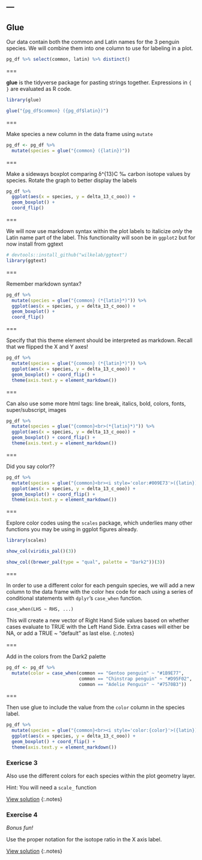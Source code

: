 ---
---

## Glue

Our data contain both the common and Latin names for the 3 penguin species. We will combine them into one column to use for labeling in a plot.

```r
pg_df %>% select(common, latin) %>% distinct()
```


===

**glue** is the tidyverse package for pasting strings together. Expressions in `{ }` are evaluated as R code. 

```r
library(glue)
```


```r
glue("{pg_df$common} ({pg_df$latin})")
```

===

Make species a new column in the data frame using `mutate`

```r
pg_df <- pg_df %>% 
  mutate(species = glue("{common} ({latin})"))
```

===

Make a sideways boxplot comparing δ^{13}C ‰ carbon isotope values by species. Rotate the graph to better display the labels


```r
pg_df %>% 
  ggplot(aes(x = species, y = delta_13_c_ooo)) +
  geom_boxplot() +
  coord_flip()
```

===

We will now use markdown syntax within the plot labels to italicize *only* the Latin name part of the label. This functionality will soon be in `ggplot2` but for now install from ggtext

```r
# devtools::install_github("wilkelab/ggtext")
library(ggtext)
```

===

Remember markdown syntax? 

```r
pg_df %>% 
  mutate(species = glue("{common} (*{latin}*)")) %>%
  ggplot(aes(x = species, y = delta_13_c_ooo)) +
  geom_boxplot() +
  coord_flip()
```

===

Specify that this theme element should be interpreted as markdown. Recall that we flipped the X and Y axes! 

```r
pg_df %>% 
  mutate(species = glue("{common} (*{latin}*)")) %>%
  ggplot(aes(x = species, y = delta_13_c_ooo)) +
  geom_boxplot() + coord_flip() +
  theme(axis.text.y = element_markdown()) 
```

===

Can also use some more html tags: line break, italics, bold, colors, fonts, super/subscript, images

```r
pg_df %>% 
  mutate(species = glue("{common}<br>(*{latin}*)")) %>%
  ggplot(aes(x = species, y = delta_13_c_ooo)) +
  geom_boxplot() + coord_flip() +
  theme(axis.text.y = element_markdown()) 
```

===

Did you say color??

```r
pg_df %>% 
  mutate(species = glue("{common}<br><i style='color:#009E73'>({latin})</i>")) %>%
  ggplot(aes(x = species, y = delta_13_c_ooo)) +
  geom_boxplot() + coord_flip() +
  theme(axis.text.y = element_markdown())
```

===

Explore color codes using the `scales` package, which underlies many other functions you may be using in ggplot figures already. 

```r
library(scales)
```
```r
show_col(viridis_pal()(3))
```
```r
show_col((brewer_pal(type = "qual", palette = "Dark2"))(3))
```

===

In order to use a different color for each penguin species, we will add a new column to the data frame with the color hex code for each using a series of conditional statements with `dplyr`'s `case_when` function. 

```
case_when(LHS ~ RHS, ...)
```

This will create a new vector of Right Hand Side values based on whether cases evaluate to TRUE with the Left Hand Side. Extra cases will either be NA, or add a TRUE ~ "default" as last else. 
{:.notes}

===

Add in the colors from the Dark2 palette

```r
pg_df <- pg_df %>%
  mutate(color = case_when(common == "Gentoo penguin" ~ "#1B9E77",
                           common == "Chinstrap penguin" ~ "#D95F02",
                           common == "Adelie Penguin" ~ "#7570B3"))
```

===

Then use glue to include the value from the `color` column in the species label.

```r
pg_df %>% 
  mutate(species = glue("{common}<br><i style='color:{color}'>({latin})</i>")) %>%
  ggplot(aes(x = species, y = delta_13_c_ooo)) +
  geom_boxplot() + coord_flip() +
  theme(axis.text.y = element_markdown())
```

### Exericse 3

Also use the different colors for each species within the plot geometry layer. 

Hint: You will need a `scale_` function

[View solution](#solution-3)
{:.notes}

### Exercise 4

*Bonus fun!* 

Use the proper notation for the isotope ratio in the X axis label. 

[View solution](#solution-4)
{:.notes}
